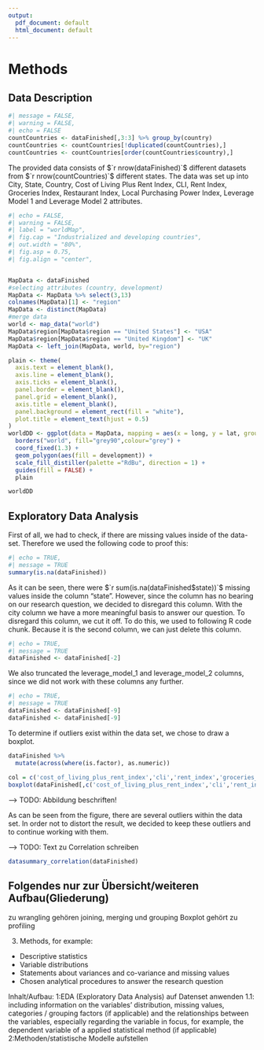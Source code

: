 ```yaml
---
output:
  pdf_document: default
  html_document: default
---
```

# Methods

## Data Description
```r
#| message = FALSE,
#| warning = FALSE,
#| echo = FALSE
countCountries <- dataFinished[,3:3] %>% group_by(country)
countCountries <- countCountries[!duplicated(countCountries),] 
countCountries <- countCountries[order(countCountries$country),]
```

The provided data consists of $`r nrow(dataFinished)`$ different datasets from $`r nrow(countCountries)`$ different states. The data was set up into City, State, Country, Cost of Living Plus Rent Index, CLI, Rent Index, Groceries Index, Restaurant Index, Local Purchasing Power Index, Leverage Model 1 and Leverage Model 2 attributes.

```r
#| echo = FALSE,
#| warning = FALSE,
#| label = "worldMap",
#| fig.cap = "Industrialized and developing countries",
#| out.width = "80%",
#| fig.asp = 0.75,
#| fig.align = "center",


MapData <- dataFinished
#selecting attributes (country, development)
MapData <- MapData %>% select(3,13)
colnames(MapData)[1] <- "region"
MapData <- distinct(MapData)
#merge data
world <- map_data("world")
MapData$region[MapData$region == "United States"] <- "USA"
MapData$region[MapData$region == "United Kingdom"] <- "UK"
MapData <- left_join(MapData, world, by="region")

plain <- theme(
  axis.text = element_blank(),
  axis.line = element_blank(),
  axis.ticks = element_blank(),
  panel.border = element_blank(),
  panel.grid = element_blank(),
  axis.title = element_blank(),
  panel.background = element_rect(fill = "white"),
  plot.title = element_text(hjust = 0.5)
)
worldDD <- ggplot(data = MapData, mapping = aes(x = long, y = lat, group = group)) +
  borders("world", fill="grey90",colour="grey") + 
  coord_fixed(1.3) +
  geom_polygon(aes(fill = development)) +
  scale_fill_distiller(palette ="RdBu", direction = 1) +
  guides(fill = FALSE) +
  plain

worldDD

```


## Exploratory Data Analysis

First of all, we had to check, if there are missing values inside of the data-set. Therefore we used the following code to proof this:

```r
#| echo = TRUE,
#| message = TRUE
summary(is.na(dataFinished))
```
As it can be seen, there were $`r sum(is.na(dataFinished$state))`$ missing values inside the column "state". 
However, since the column has no bearing on our research question, we decided to disregard this column. With the city column we have a more meaningful basis to answer our question.
To disregard this column, we cut it off. To do this, we used to following R code chunk. Because it is the second column, we can just delete this column.

```r
#| echo = TRUE,
#| message = TRUE
dataFinished <- dataFinished[-2]
```

We also truncated the leverage_model_1 and leverage_model_2 columns, since we did not work with these columns any further.

```r
#| echo = TRUE,
#| message = TRUE
dataFinished <- dataFinished[-9]
dataFinished <- dataFinished[-9]
```

To determine if outliers exist within the data set, we chose to draw a boxplot.

```r
dataFinished %>%
  mutate(across(where(is.factor), as.numeric))
  
col = c('cost_of_living_plus_rent_index','cli','rent_index','groceries_index','restaurant_price_index','local_purchasing_power_index')
boxplot(dataFinished[,c('cost_of_living_plus_rent_index','cli','rent_index','groceries_index','restaurant_price_index','local_purchasing_power_index')])
```

--> TODO: Abbildung beschriften!

As can be seen from the figure, there are several outliers within the data set. In order not to distort the result, we decided to keep these outliers and to continue working with them.

--> TODO: Text zu Correlation schreiben

```r
datasummary_correlation(dataFinished)
```

## Folgendes nur zur Übersicht/weiteren Aufbau(Gliederung)

zu wrangling gehören joining, merging und grouping
Boxplot gehört zu profiling

3. Methods, for example:
- Descriptive statistics
- Variable distributions
- Statements about variances and co-variance and missing values
- Chosen analytical procedures to answer the research question


Inhalt/Aufbau:
  1:EDA (Exploratory Data Analysis) auf Datenset    anwenden
    1.1: including information on the variables’ distribution, missing values,
categories / grouping factors (if applicable) and the relationships between the variables, especially
regarding the variable in focus, for example, the dependent variable of a applied statistical method (if
applicable)
  2:Methoden/statistische Modelle aufstellen